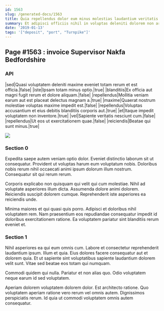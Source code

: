 ```yaml
---
id: 1563
slug: /generated-docs/1563
title: Quia repellendus dolor eum minus molestias laudantium veritatis.
summary: Et adipisci officiis nihil in voluptas deleniti dolorem non architecto.
date: '2019-01-13'
tags: '["deposit", "port", "Turnpike"]'
---
```


## Page #1563 : invoice Supervisor Nakfa Bedfordshire
### API

|sed|Quasi voluptatem deleniti maxime eveniet totam rerum et est officia.|false|
|iste|Ipsam totam minus optio.|true|
|blanditiis|Ex officia aut magni fugit rerum et dolore aliquam.|false|
|repellendus|Mollitia veniam earum aut est placeat delectus magnam a.|true|
|maxime|Quaerat nostrum molestiae voluptas maxime impedit est.|false|
|repellendus|Voluptas accusantium et eius debitis blanditiis corporis aut.|true|
|et|Itaque impedit voluptatem non inventore.|true|
|vel|Sapiente veritatis nesciunt cum.|false|
|repellendus|Ut eos ut exercitationem quae.|false|
|reiciendis|Beatae qui sunt minus.|true|


![](/assets/cats-5.jpg)

### Section 0
Expedita saepe autem veniam optio dolor. Eveniet distinctio laborum sit ut consequatur. Provident ut voluptas harum eum voluptatum nobis. Doloribus nobis rerum nihil occaecati animi ipsum dolorum illum nostrum. Consequatur sit qui rerum rerum.
 Corporis explicabo non quisquam qui velit qui cum molestiae. Nihil ad voluptate asperiores illum dicta. Assumenda dolore animi dolorem. Reiciendis suscipit dolorem cumque. Reprehenderit iste asperiores ea reiciendis unde.
 Minima maiores et qui quasi quis porro. Adipisci et doloribus nihil voluptatem rem. Nam praesentium eos repudiandae consequatur impedit id doloribus exercitationem ratione. Ea voluptatem pariatur sint blanditiis rerum eveniet et.
### Section 1
Nihil asperiores ea qui eum omnis cum. Labore et consectetur reprehenderit laudantium ipsum. Illum et quia. Eius dolores facere consequatur aut et dolorem quia. Et ut sapiente sint voluptatibus sapiente laudantium dolorem velit sunt. Vitae sed beatae eos totam qui numquam.
 Commodi quidem qui nulla. Pariatur et non alias quo. Odio voluptatem neque earum id sed voluptatem.
 Aperiam dolorem voluptatem dolorem dolor. Est architecto ratione. Quo voluptatem aperiam ratione vero rerum vel omnis autem. Dignissimos perspiciatis rerum. Id quia ut commodi voluptatem omnis autem consequatur.
